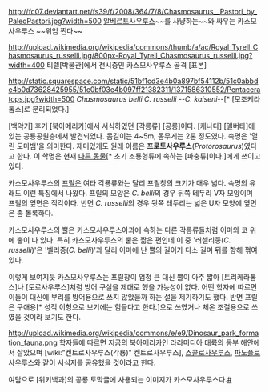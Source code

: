 http://fc07.deviantart.net/fs39/f/2008/364/7/8/Chasmosaurus__Pastori_by_PaleoPastori.jpg?width=500
[[알베르토사우루스]]~~를 사냥하는~~와 싸우는 카스모사우루스 ~~위엄 쩐다~~

http://upload.wikimedia.org/wikipedia/commons/thumb/a/ac/Royal_Tyrell_Chasmosaurus_russelli.jpg/800px-Royal_Tyrell_Chasmosaurus_russelli.jpg?width=400
티렐[박물관]에서 전시중인 카스모사우루스 골격 [표본]

http://static.squarespace.com/static/51bf1cd3e4b0a897bf54112b/51c0abbde4b0d73628425955/51c0bf03e4b097ff21382311/1371586310552/Pentaceratops.jpg?width=500
''Chasmosaurus belli''
''C. russelli''
--''C. kaiseni''--[* [모조케라톱스]로 분리되었다.]

[백악기] 후기 [북아메리카]에서 서식하였던 [각룡류] [공룡]이다. [캐나다] [앨버타]에 있는 공룡공원층에서 발견되었다. 몸길이는 4~5m, 몸무게는 2톤 정도였다. 속명은 '열린 도마뱀'을 의미한다. 재미있게도 원래 이름은 '''프로토사우루스'''(''Protorosaurus'')였다고 한다. 이 학명은 현재 [http://en.wikipedia.org/wiki/Protorosaurus 다른 동물][* 초기 조룡형류에 속하는 [파충류]이다.]에게 쓰이고 있다. 

카스모사우루스의 [[프릴]]은 여타 각룡류와는 달리 프릴창의 크기가 매우 넓다. 속명의 유래도 이런 특징에서 나왔다. 프릴의 모양은 ''C. belli''의 경우 뒤쪽 테두리 V자 모양이며 프릴의 옆면은 직각이다. 반면 ''C. russelli''의 경우 뒷쪽 테두리는 넓은 U자 모양에 옆면은 좀 볼록하다. 

카스모사우루스의 뿔은 카스모사우루스아과에 속하는 다른 각룡류들처럼 이마와 코 위에 뿔이 나 있다. 특히 카스모사우루스의 뿔은 짧은 편인데 이 중 '러셀리종(''C. russelli'')'은 '벨리종(''C. belli'')'과 달리 이마에 난 뿔의 길이가 다소 길며 뒤를 향해 꺾여 있다. 

이렇게 보여지듯 카스모사우루스는 프릴창이 엄청 큰 대신 뿔이 아주 짧아 [트리케라톱스]나 [토로사우루스]처럼 방어 구실을 제대로 했을 가능성이 없다. 어떤 학자에 따르면 이들이 대신에 부리를 방어용으로 쓰지 않았을까 하는 설을 제기하기도 했다. 반면 프릴은 구애용[* 성적 이형으로 보기에는 힘들다고 한다.]으로 쓰였거나 체온 조절용으로 쓰였을 것이라 보기도 한다. 

http://upload.wikimedia.org/wikipedia/commons/e/e9/Dinosaur_park_formation_fauna.png
학자들에 따르면 지금의 북아메리카인 라라미디아 대륙의 동부 해안에서 살았으며 [wiki:"켄트로사우루스(각룡)" 켄트로사우루스], [[스콜로사우루스]], [[파노플로사우루스]]와 같이 서식지를 공유했을 것이라고 한다. 

여담으로 [위키백과]의 공룡 토막글에 사용되는 이미지가 카스모사우루스다.[http://ko.wikipedia.org/wiki/%ED%8C%8C%EC%9D%BC:Dino_template.svg #]
